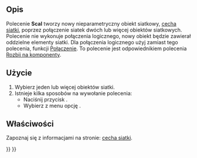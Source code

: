 <languages/>

{{Docnav/pl
|[[Mesh_CrossSections/pl|Przekrój poprzeczny]]
|[[Mesh_SplitComponents/pl|Rozbij na komponenty]]
|[[Mesh_Workbench/pl|środowisko pracy Siatka]]
|IconL=Mesh_CrossSections.svg
|IconR=Mesh_SplitComponents.svg
|IconC=Workbench_Mesh.svg
}}

{{GuiCommand/pl
|Name=Mesh Merge
|Name/pl=Siatka: Scal
|MenuLocation=Siatki → Scal
|Workbenches=[[Mesh_Workbench/pl|Mesh]]
|SeeAlso=[[Mesh_SplitComponents/pl|Rozbij na komponenty]]
}}

<span id="Description"></span>
==Opis==

Polecenie '''Scal''' tworzy nowy nieparametryczny obiekt siatkowy, [[Mesh_Feature/pl|cecha siatki]], poprzez połączenie siatek dwóch lub więcej obiektów siatkowych. Polecenie nie wykonuje połączenia logicznego, nowy obiekt będzie zawierał oddzielne elementy siatki. Dla połączenia logicznego użyj zamiast tego polecenia, funkcji [[Mesh_Union/pl|Połączenie]]. To polecenie jest odpowiednikiem polecenia [[Mesh_SplitComponents/pl|Rozbij na komponenty]].

<span id="Usage"></span>
==Użycie==

# Wybierz jeden lub więcej obiektów siatki.
# Istnieje kilka sposobów na wywołanie polecenia:
#* Naciśnij przycisk {{Button|[[Image:Mesh_Merge.svg|16px]] '''Scal'''}}.
#* Wybierz z menu opcję {{MenuCommand|Siatki → [[Image:Mesh_Merge.svg|16px]] Scal}}.

<span id="Properties"></span>
==Właściwości==

Zapoznaj się z informacjami na stronie: [[Mesh_Feature/pl|cecha siatki]].


{{Docnav/pl
|[[Mesh_CrossSections/pl|Przekrój poprzeczny]]
|[[Mesh_SplitComponents/pl|Rozbij na komponenty]]
|[[Mesh_Workbench/pl|środowisko pracy Siatka]]
|IconL=Mesh_CrossSections.svg
|IconR=Mesh_SplitComponents.svg
|IconC=Workbench_Mesh.svg
}}

{{Mesh Tools navi{{#translation:}}}}
{{Userdocnavi{{#translation:}}}}
{{clear}}